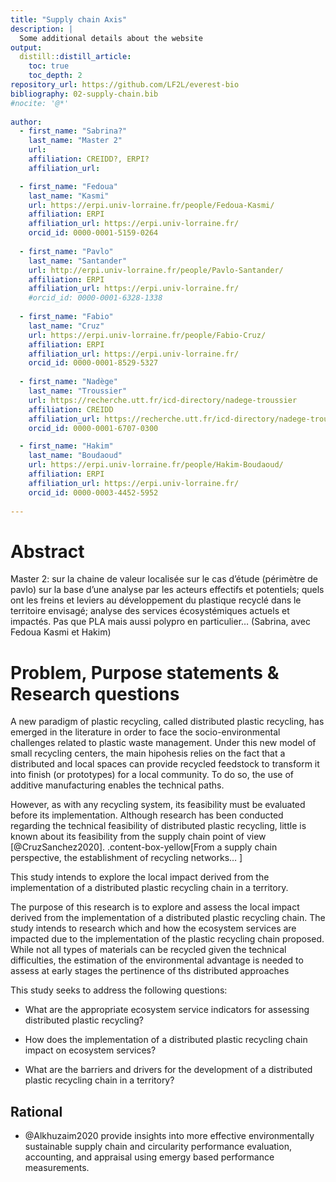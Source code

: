```yaml
---
title: "Supply chain Axis"
description: |
  Some additional details about the website
output:
  distill::distill_article:
    toc: true
    toc_depth: 2
repository_url: https://github.com/LF2L/everest-bio
bibliography: 02-supply-chain.bib
#nocite: '@*'
  
author:
  - first_name: "Sabrina?"
    last_name: "Master 2"
    url: 
    affiliation: CREIDD?, ERPI?
    affiliation_url: 

  - first_name: "Fedoua"
    last_name: "Kasmi"
    url: https://erpi.univ-lorraine.fr/people/Fedoua-Kasmi/
    affiliation: ERPI
    affiliation_url: https://erpi.univ-lorraine.fr/
    orcid_id: 0000-0001-5159-0264
        
  - first_name: "Pavlo"
    last_name: "Santander"
    url: http://erpi.univ-lorraine.fr/people/Pavlo-Santander/
    affiliation: ERPI
    affiliation_url: https://erpi.univ-lorraine.fr/
    #orcid_id: 0000-0001-6328-1338
    
  - first_name: "Fabio"
    last_name: "Cruz"
    url: https://erpi.univ-lorraine.fr/people/Fabio-Cruz/
    affiliation: ERPI
    affiliation_url: https://erpi.univ-lorraine.fr/
    orcid_id: 0000-0001-8529-5327    
    
  - first_name: "Nadège"
    last_name: "Troussier"
    url: https://recherche.utt.fr/icd-directory/nadege-troussier
    affiliation: CREIDD
    affiliation_url: https://recherche.utt.fr/icd-directory/nadege-troussier
    orcid_id: 0000-0001-6707-0300

  - first_name: "Hakim"
    last_name: "Boudaoud"
    url: https://erpi.univ-lorraine.fr/people/Hakim-Boudaoud/
    affiliation: ERPI
    affiliation_url: https://erpi.univ-lorraine.fr/
    orcid_id: 0000-0003-4452-5952
   
---
```



# Abstract

Master 2: sur la chaine de valeur localisée sur le cas d’étude (périmètre de pavlo) sur la base d’une analyse par les acteurs effectifs et potentiels; quels ont les freins et leviers au développement du plastique recyclé dans le territoire envisagé; analyse des services écosystémiques actuels et impactés. Pas que PLA mais aussi polypro en particulier… (Sabrina, avec Fedoua Kasmi et Hakim) 


# Problem, Purpose statements & Research questions

A new paradigm of plastic recycling, called distributed plastic recycling, has emerged in the literature in order to face the socio-environmental challenges related to plastic waste management. Under this new model of small recycling centers, the main hipohesis relies on the fact that a distributed and local spaces can provide recycled feedstock to transform it into finish (or prototypes) for a local community. To do so, the use of additive manufacturing enables the technical paths. 

 However, as with any recycling system, its feasibility must be evaluated before its implementation. Although research has been conducted regarding the technical feasibility of distributed plastic recycling, little is known about its feasibility from the supply chain point of view [@CruzSanchez2020]. .content-box-yellow[From a supply chain perspective, the establishment of  recycling networks...  ]

  

This study intends to explore the local impact derived from the implementation of a distributed plastic recycling chain in a territory.  

The purpose of this research is to explore and assess the local impact derived from the implementation of a distributed plastic recycling chain. The study intends to research which and how the ecosystem services are impacted due to the implementation of the plastic recycling chain proposed. While not all types of materials can be recycled given the technical difficulties, the estimation of the environmental advantage is needed to assess at early stages the pertinence of ths distributed approaches  

This study seeks to address the following questions: 

- What are the appropriate ecosystem service indicators for assessing distributed plastic recycling? 

- How does the implementation of a distributed plastic recycling chain impact on ecosystem services? 

- What are the barriers and drivers for the development of a distributed plastic recycling chain in a territory? 
 
 
 
## Rational

- @Alkhuzaim2020 provide insights into more effective environmentally sustainable supply chain and circularity performance evaluation, accounting, and appraisal using emergy based performance measurements. 
 


